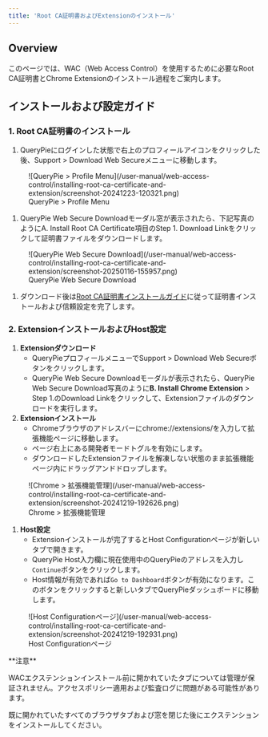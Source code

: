 ```yaml
---
title: 'Root CA証明書およびExtensionのインストール'
---
```



## Overview

このページでは、WAC（Web Access Control）を使用するために必要なRoot CA証明書とChrome Extensionのインストール過程をご案内します。


## インストールおよび設定ガイド

### 1. Root CA証明書のインストール

1. QueryPieにログインした状態で右上のプロフィールアイコンをクリックした後、Support &gt; Download Web Secureメニューに移動します。

<figure data-layout="center" data-align="center">
![QueryPie &gt; Profile Menu](/user-manual/web-access-control/installing-root-ca-certificate-and-extension/screenshot-20241223-120321.png)
<figcaption>
QueryPie &gt; Profile Menu
</figcaption>
</figure>

1. QueryPie Web Secure Downloadモーダル窓が表示されたら、下記写真のようにA. Install Root CA Certificate項目のStep 1. Download Linkをクリックして証明書ファイルをダウンロードします。

<figure data-layout="center" data-align="center">
![QueryPie Web Secure Download](/user-manual/web-access-control/installing-root-ca-certificate-and-extension/screenshot-20250116-155957.png)
<figcaption>
QueryPie Web Secure Download
</figcaption>
</figure>

1. ダウンロード後は[Root CA証明書インストールガイド](../../administrator-manual/web-apps/wac-quickstart/root-ca-certificate-installation-guide)に従って証明書インストールおよび信頼設定を完了します。

### 2. ExtensionインストールおよびHost設定

1.  **Extensionダウンロード**
    * QueryPieプロフィールメニューでSupport &gt; Download Web Secureボタンをクリックします。
    * QueryPie Web Secure Downloadモーダルが表示されたら、QueryPie Web Secure Download写真のように**B. Install Chrome Extension** &gt; Step 1.のDownload Linkをクリックして、Extensionファイルのダウンロードを実行します。
2.  **Extensionインストール**
    * Chromeブラウザのアドレスバーにchrome://extensions/を入力して拡張機能ページに移動します。
    * ページ右上にある開発者モードトグルを有効にします。
    * ダウンロードしたExtensionファイルを解凍しない状態のまま拡張機能ページ内にドラッグアンドドロップします。

<figure data-layout="center" data-align="center">
![Chrome &gt; 拡張機能管理](/user-manual/web-access-control/installing-root-ca-certificate-and-extension/screenshot-20241219-192626.png)
<figcaption>
Chrome &gt; 拡張機能管理
</figcaption>
</figure>

1.  **Host設定**
    * Extensionインストールが完了するとHost Configurationページが新しいタブで開きます。
    * QueryPie Host入力欄に現在使用中のQueryPieのアドレスを入力し`Continue`ボタンをクリックします。
    * Host情報が有効であれば`Go to Dashboard`ボタンが有効になります。このボタンをクリックすると新しいタブでQueryPieダッシュボードに移動します。

<figure data-layout="center" data-align="center">
![Host Configurationページ](/user-manual/web-access-control/installing-root-ca-certificate-and-extension/screenshot-20241219-192931.png)
<figcaption>
Host Configurationページ
</figcaption>
</figure>

<Callout type="important">
**注意**

WACエクステンションインストール前に開かれていたタブについては管理が保証されません。アクセスポリシー適用および監査ログに問題がある可能性があります。

既に開かれていたすべてのブラウザタブおよび窓を閉じた後にエクステンションをインストールしてください。
</Callout>

